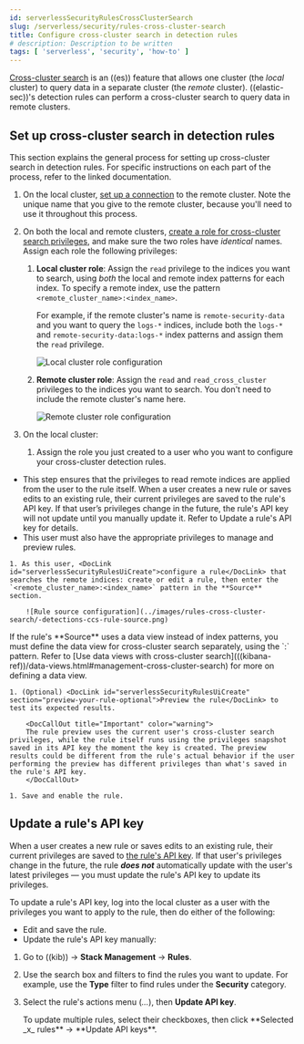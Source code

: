 ```yaml
---
id: serverlessSecurityRulesCrossClusterSearch
slug: /serverless/security/rules-cross-cluster-search
title: Configure cross-cluster search in detection rules
# description: Description to be written
tags: [ 'serverless', 'security', 'how-to' ]
---
```


<div id="rules-cross-cluster-search"></div>

[Cross-cluster search](((ref))/modules-cross-cluster-search.html) is an ((es)) feature that allows one cluster (the _local_ cluster) to query data in a separate cluster (the _remote_ cluster). ((elastic-sec))'s detection rules can perform a cross-cluster search to query data in remote clusters.

<div id="set-up-ccs-rules"></div>

## Set up cross-cluster search in detection rules

This section explains the general process for setting up cross-cluster search in detection rules. For specific instructions on each part of the process, refer to the linked documentation.

1. On the local cluster, [set up a connection](((ref))/remote-clusters-connect.html) to the remote cluster. Note the unique name that you give to the remote cluster, because you'll need to use it throughout this process.

1. On both the local and remote clusters, [create a role for cross-cluster search privileges](((ref))/remote-clusters-privileges.html#clusters-privileges-ccs-kibana), and make sure the two roles have _identical_ names. Assign each role the following privileges:

    1. **Local cluster role**: Assign the `read` privilege to the indices you want to search, using _both_ the local and remote index patterns for each index. To specify a remote index, use the pattern `<remote_cluster_name>:<index_name>`.

        For example, if the remote cluster's name is `remote-security-data` and you want to query the `logs-*` indices, include both the `logs-*` and `remote-security-data:logs-*` index patterns and assign them the `read` privilege.

        ![Local cluster role configuration](../images/rules-cross-cluster-search/-detections-ccs-local-role.png)

    1. **Remote cluster role**: Assign the `read` and `read_cross_cluster` privileges to the indices you want to search. You don't need to include the remote cluster's name here.

        ![Remote cluster role configuration](../images/rules-cross-cluster-search/-detections-ccs-remote-role.png)

1. On the local cluster:

    1. Assign the role you just created to a user who you want to configure your cross-cluster detection rules.

<DocCallOut title="Important" color="warning">

* This step ensures that the privileges to read remote indices are applied from the user to the rule itself. When a user creates a new rule or saves edits to an existing rule, their current privileges are saved to the rule's API key. If that user’s privileges change in the future, the rule's API key will not update until you manually update it. Refer to <DocLink id="serverlessSecurityRulesCrossClusterSearch" section="update-a-rules-api-key">Update a rule's API key</DocLink> for details.
* This user must also have the <DocLink id="serverlessSecurityDetectionsPermissionsSection" section="enable-and-access-detections">appropriate privileges</DocLink> to manage and preview rules.

</DocCallOut>

    1. As this user, <DocLink id="serverlessSecurityRulesUiCreate">configure a rule</DocLink> that searches the remote indices: create or edit a rule, then enter the `<remote_cluster_name>:<index_name>` pattern in the **Source** section.

        ![Rule source configuration](../images/rules-cross-cluster-search/-detections-ccs-rule-source.png)

<DocCallOut title="Note">
If the rule's **Source** uses a data view instead of index patterns, you must define the data view for cross-cluster search separately, using the `<remote_cluster_name>:<index_name>` pattern. Refer to [Use data views with cross-cluster search](((kibana-ref))/data-views.html#management-cross-cluster-search) for more on defining a data view.
</DocCallOut>

    1. (Optional) <DocLink id="serverlessSecurityRulesUiCreate" section="preview-your-rule-optional">Preview the rule</DocLink> to test its expected results.

        <DocCallOut title="Important" color="warning">
        The rule preview uses the current user's cross-cluster search privileges, while the rule itself runs using the privileges snapshot saved in its API key the moment the key is created. The preview results could be different from the rule's actual behavior if the user performing the preview has different privileges than what's saved in the rule's API key.
        </DocCallOut>

    1. Save and enable the rule.

<div id="update-api-key"></div>

## Update a rule's API key

When a user creates a new rule or saves edits to an existing rule, their current privileges are saved to [the rule's API key](((kibana-ref))/alerting-setup.html#alerting-authorization). If that user's privileges change in the future, the rule **_does not_** automatically update with the user's latest privileges — you must update the rule's API key to update its privileges.

To update a rule's API key, log into the local cluster as a user with the privileges you want to apply to the rule, then do either of the following:

* Edit and save the rule.
* Update the rule's API key manually:
1. Go to ((kib)) -> **Stack Management** -> **Rules**.
1. Use the search box and filters to find the rules you want to update. For example, use the **Type** filter to find rules under the **Security** category.
1. Select the rule's actions menu (*...*), then **Update API key**.

    <DocCallOut title="Tip">
    To update multiple rules, select their checkboxes, then click **Selected _x_ rules** -> **Update API keys**.
    </DocCallOut>

